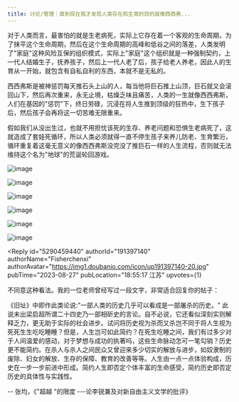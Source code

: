 ```yaml
---
title: 讨论/管理｜直到现在我才发现人类存在和生育的目的就像西西弗...
---
```



<Forum groupName="我发现个规律" groupUrl="https://www.douban.com/group/guilv/" archivedAt="2025-05-16T14:24:56.926Z">
  <Post
    id="286137284"
    title="讨论/管理｜直到现在我才发现人类存在和生育的目的就像西西弗..."
    url="https://www.douban.com/group/topic/286137284/?_spm_id=MTU3MzI1NDQz"
    pubTime="02-14"
    highlightUserId="191397140"
  >
对于人类而言，最害怕的就是生老病死，实际上它存在着一个客观的生命周期，为了抹平这个生命周期，然后在这个生命周期的高峰和低谷之间的落差，人类发明了"家庭"这种风险互保的组织模式，实际上"家庭"这个组织就是一种强制契约，上一代人结婚生子，抚养孩子，然后上一代人老了后，孩子给老人养老，因此人的生育从一开始，就包含有自私自利的东西，本就不是无私的。

西西弗斯是被神惩罚每天推石头上山的人，每当他将巨石推上山顶，巨石就又会滚回山下，然后再次重来，永无止境，枯燥乏味且痛苦，人类的一生就像西西弗斯，人们在基因的"惩罚"下，终日劳碌，沉浸在将人生推到顶级的狂热中，生下孩子后，然后孩子会再将这一切苦难无限重来。

假如我们从没出生过，也就不用担忧该死的生存、养老问题和恐惧生老病死了，这就造成了套娃死循环，所以人类必须就得一直不停生孩子来养儿防老、生育繁洐，循环重复着这毫无意义的像西西弗斯没完没了推巨石一样的人生流程，否则就无法维持这个名为"地球"的荒诞轮回游戏。

![image](https://img2.doubanio.com/view/group_topic/l/public/p615009321.webp)

![image](https://img9.doubanio.com/view/group_topic/l/public/p615009364.webp)

![image](https://img1.doubanio.com/view/group_topic/l/public/p617277418.webp)

![image](https://img3.doubanio.com/view/group_topic/l/public/p620374323.webp)

![image](https://img3.doubanio.com/view/group_topic/l/public/p602030913.webp)

![image](https://img1.doubanio.com/view/group_topic/l/public/p602030929.webp)

<Reply
  id="5290459440"
  authorId="191397140"
  authorName="Fisherchenxi"
  authorAvatar="https://img1.doubanio.com/icon/up191397140-20.jpg"
  pubTime="2023-08-27"
  pubLocation="18:55:17 江苏"
  upvotes={1}
>
不同意这种看法。我的一位老师曾经写过一段文字，非常适合回复你的帖子：

《旧址》中即作此类论说:"一部人类的历史几乎可以看成是一部屠杀的历史。"
此说未出梁启超所谓二十四史乃一部相斫史的言论。自不必说，它还看似深刻实则解释乏力，更无助于实际的社会进步。试问将历史视为杀而又杀岂不同于将人生视为死死生生吃吃睡睡？但是，人生岂可如此简约？在死生吃睡之间，我们有过多少对于人间温爱的感动，对于梦想与成功的执著吗，这些生命脉动怎可一笔勾销？历史更不能简约。在杀人与杀人之间民众又曾迎来多少切实的解放与进步，如奴隶制的废除、妇女的解放、生存的保障、教育的改善等等。人生由一点一点体验构成，历史在一步一步前进中形成。简约人生即否定个体丰富的生命感受，简约历史即否定历史的具体性与实践性。

\-- 张均，《"超越 "的限度 ---论李锐兼及对新自由主义文学的批评》
</Reply>
  </Post>
</Forum>
